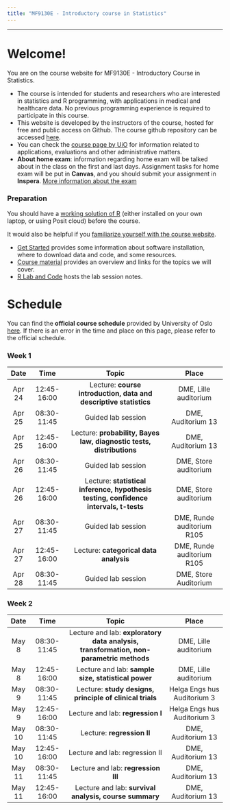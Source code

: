 ```yaml
---
title: "MF9130E - Introductory course in Statistics"
---
```


------------------


# Welcome!

You are on the course website for MF9130E - Introductory Course in Statistics.


-   The course is intended for students and researchers who are interested in statistics and R programming, with applications in medical and healthcare data. No previous programming experience is required to participate in this course.
-   This website is developed by the instructors of the course, hosted for free and public access on Github. The course github repository can be accessed [here](https://github.com/ocbe-uio/teaching_mf9130e). 
-   You can check the [course page by UiO](https://www.uio.no/studier/emner/medisin/med/MF9130E/) for information related to applications, evaluations and other administrative matters. 
-   **About home exam**: information regarding home exam will be talked about in the class on the first and last days. Assignment tasks for home exam will be put in **Canvas**, and you should submit your assignment in **Inspera**. [More information about the exam](https://www.uio.no/studier/emner/medisin/med/MF9130E/#exam) 


### Preparation 

You should have a <u>working solution of R</u> (either installed on your own laptop, or using Posit cloud) before the course.

It would also be helpful if you <u>familiarize yourself with the course website</u>. 

* [Get Started](https://ocbe-uio.github.io/teaching_mf9130e/get_started/get_started.html) provides some information about software installation, where to download data and code, and some resources.
* [Course material](https://ocbe-uio.github.io/teaching_mf9130e/course_material/course_material_overview.html) provides an overview and links for the topics we will cover.
* [R Lab and Code](https://ocbe-uio.github.io/teaching_mf9130e/lab/overview.html) hosts the lab session notes. 




# Schedule 

You can find the **official course schedule** provided by University of Oslo [here](https://www.uio.no/studier/emner/medisin/med/MF9130E/v23/timeplan/index.html). If there is an error in the time and place on this page, please refer to the official schedule.

### Week 1

| Date |  Time   |   Topic                  |  Place        |
|:----:|:-------:|:------------------------:|:-------------:|
| Apr 24 |12:45-16:00 | Lecture: **course introduction, data and descriptive statistics** | DME, Lille auditorium|
| Apr 25 | 08:30-11:45 | Guided lab session | DME, Auditorium 13|
| Apr 25 | 12:45-16:00 | Lecture: **probability, Bayes law, diagnostic tests, distributions** | DME, Auditorium 13|
| Apr 26 | 08:30-11:45 | Guided lab session | DME, Store auditorium|
| Apr 26 | 12:45-16:00 | Lecture: **statistical inference, hypothesis testing, confidence intervals, t-tests** | DME, Store auditorium|
| Apr 27 | 08:30-11:45 | Guided lab session | DME, Runde auditorium R105|
| Apr 27 | 12:45-16:00 | Lecture: **categorical data analysis** | DME, Runde auditorium R105|
| Apr 28 | 08:30-11:45 | Guided lab session | DME, Store Auditorium|


### Week 2

| Date |  Time   |   Topic                  |  Place        |
|:----:|:-------:|:------------------------:|:-------------:|
| May 8 |08:30-11:45 | Lecture and lab: **exploratory data analysis, transformation, non-parametric methods** | DME, Lille auditorium|
| May 8 | 12:45-16:00 | Lecture and lab: **sample size, statistical power** | DME, Lille auditorium|
| May 9 | 08:30-11:45 | Lecture: **study designs, principle of clinical trials** | Helga Engs hus Auditorium 3|
| May 9 | 12:45-16:00 | Lecture and lab: **regression I** | Helga Engs hus Auditorium 3|
| May 10 | 08:30-11:45 | Lecture: **regression II** | DME, Auditorium 13|
| May 10 | 12:45-16:00 | Lecture and lab: regression II | DME, Auditorium 13|
| May 11 | 08:30-11:45  | Lecture and lab: **regression III** | DME, Auditorium 13|
| May 11 | 12:45-16:00 | Lecture and lab: **survival analysis, course summary** | DME, Auditorium 13|






